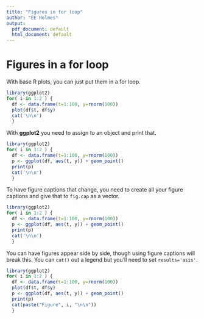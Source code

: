 ```yaml
---
title: "Figures in for loop"
author: "EE Holmes"
output:
  pdf_document: default
  html_document: default
---
```



# Figures in a for loop

With base R plots, you can just put them in a for loop.

```r
library(ggplot2)
for( i in 1:2 ) {
  df <- data.frame(t=1:100, y=rnorm(100))
  plot(df$t, df$y)
  cat('\n\n')
  }
```

With **ggplot2** you need to assign to an object and print that.

```r
library(ggplot2)
for( i in 1:2 ) {
  df <- data.frame(t=1:100, y=rnorm(100))
  p <- ggplot(df, aes(t, y)) + geom_point()
  print(p)
  cat('\n\n')
  }
```

To have figure captions that change, you need to create all your figure captions and give that to `fig.cap` as a vector.


```r
library(ggplot2)
for( i in 1:2 ) {
  df <- data.frame(t=1:100, y=rnorm(100))
  p <- ggplot(df, aes(t, y)) + geom_point()
  print(p)
  cat('\n\n')
  }
```

You can have figures appear side by side, though using figure captions will break this. You can `cat()` out a legend but you'll need to set `results='asis'`.

```r
library(ggplot2)
for( i in 1:2 ) {
  df <- data.frame(t=1:100, y=rnorm(100))
  plot(df$t, df$y)
  p <- ggplot(df, aes(t, y)) + geom_point()
  print(p)
  cat(paste("Figure", i, "\n\n"))
  }
```